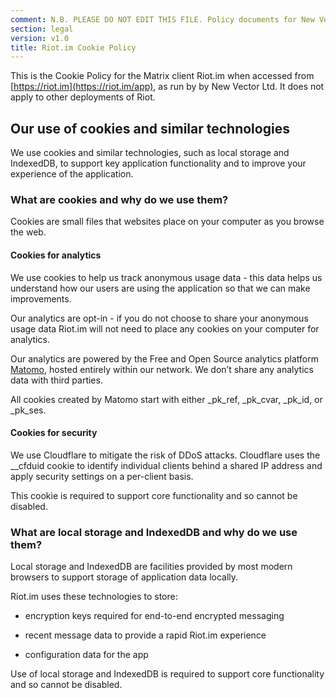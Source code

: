 ```yaml
---
comment: N.B. PLEASE DO NOT EDIT THIS FILE. Policy documents for New Vector are canonically represented in https://github.com/vector-im/policies. Thanks!
section: legal
version: v1.0
title: Riot.im Cookie Policy
---
```


This is the Cookie Policy for the Matrix client Riot.im when accessed from [https://riot.im](https://riot.im/app), as run by by New Vector Ltd.  It does not apply to other deployments of Riot.

## Our use of cookies and similar technologies

We use cookies and similar technologies, such as local storage and IndexedDB, to support key application functionality and to improve your experience of the application.

### What are cookies and why do we use them?

Cookies are small files that websites place on your computer as you browse the web.

#### Cookies for analytics

We use cookies to help us track anonymous usage data - this data helps us understand how our users are using the application so that we can make improvements.

Our analytics are opt-in - if you do not choose to share your anonymous usage data Riot.im will not need to place any cookies on your computer for analytics.

Our analytics are powered by the Free and Open Source analytics platform [Matomo](https://matomo.org/), hosted entirely within our network. We don’t share any analytics data with third parties.

All cookies created by Matomo start with either  _pk_ref, _pk_cvar, _pk_id, or _pk_ses.

#### Cookies for security

We use Cloudflare to mitigate the risk of DDoS attacks. Cloudflare uses the __cfduid cookie to identify individual clients behind a shared IP address and apply security settings on a per-client basis.

This cookie is required to support core functionality and so cannot be disabled.

### What are local storage and IndexedDB and why do we use them?

Local storage and IndexedDB are facilities provided by most modern browsers to support storage of application data locally.

Riot.im uses these technologies to store:

* encryption keys required for end-to-end encrypted messaging

* recent message data to provide a rapid Riot.im experience

* configuration data for the app

Use of local storage and IndexedDB is required to support core functionality and so cannot be disabled.
